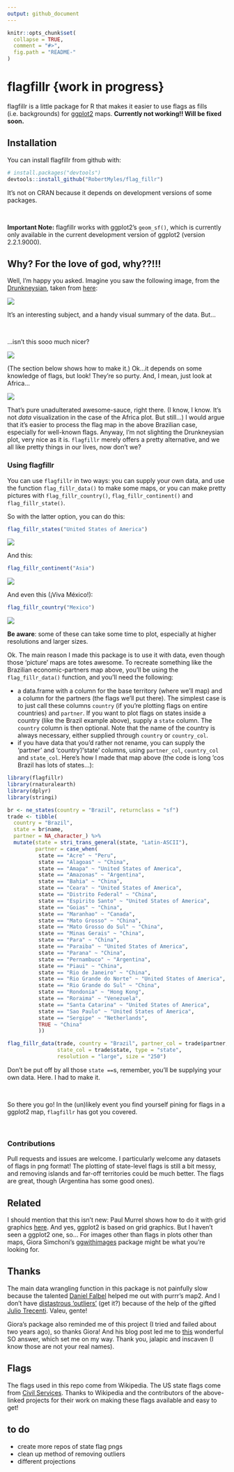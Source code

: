 ```yaml
---
output: github_document
---
```


<!-- README.md is generated from README.Rmd. Please edit that file -->

```r
knitr::opts_chunk$set(
  collapse = TRUE,
  comment = "#>",
  fig.path = "README-"
)
```

# flagfillr {work in progress}

flagfillr is a little package for R that makes it easier to use flags as fills (i.e. backgrounds) for [ggplot2](https://github.com/tidyverse/ggplot2) maps. **Currently not working!! Will be fixed soon.** 

## Installation

You can install flagfillr from github with:

```r
# install.packages("devtools")
devtools::install_github("RobertMyles/flag_fillr")
```

It's not on CRAN because it depends on development versions of some packages. 

<br>

**Important Note:** flagfillr works with ggplot2's `geom_sf()`, which is currently only available in the current development version of ggplot2 (version 2.2.1.9000).  

## Why? For the love of god, why??!!!

Well, I'm happy you asked. Imagine you saw the following image, from the [Drunkneysian](http://drunkeynesian.blogspot.com.br/), taken from [here](https://brazilian.report/2017/11/27/brazil-important-trading-partners/):

![](brazil-trade-partners.jpg)

It's an interesting subject, and a handy visual summary of the data. But...

<br>

...isn't this sooo much nicer?

![](brazil.png)

(The section below shows how to make it.) Ok...it depends on some knowledge of flags, but look! They're so purty. And, I mean, just look at Africa...

![](africa.png)

That's pure unadulterated awesome-sauce, right there. (I know, I know. It's not *data* visualization in the case of the Africa plot. But still...) I would argue that it's easier to process the flag map in the above Brazilian case, especially for well-known flags. Anyway, I'm not slighting the Drunkneysian plot, very nice as it is. `flagfillr` merely offers a pretty alternative, and we all like pretty things in our lives, now don't we?  

### Using flagfillr 

You can use `flagfillr` in two ways: you can supply your own data, and use the function `flag_fillr_data()` to make some maps, or you can make pretty pictures with `flag_fillr_country()`, `flag_fillr_continent()` and `flag_fillr_state()`.  

So with the latter option, you can do this:  
```r
flag_fillr_states("United States of America")
```
![](us_states.png)

And this: 
```r
flag_fillr_continent("Asia")
```

![](Asia.png)

And even this (¡Viva México!): 

```r
flag_fillr_country("Mexico")
```

![](Mexico.png) 



**Be aware**: some of these can take some time to plot, especially at higher resolutions and larger sizes.

Ok. The main reason I made this package is to use it with data, even though those 'picture' maps are totes awesome. To recreate something like the Brazilian economic-partners map above, you'll be using the `flag_fillr_data()` function, and you'll need the following: 

- a data.frame with a column for the base territory (where we'll map) and a column for the partners (the flags we'll put there). The simplest case is to just call these columns `country` (if you're plotting flags on entire countries) and `partner`. If you want to plot flags on states inside a country (like the Brazil example above), supply a `state` column. The `country` column is then optional. Note that the name of the country is always necessary, either supplied through `country` or `country_col`. 
- if you have data that you'd rather not rename, you can supply the 'partner' and 'country'/'state' columns, using `partner_col`, `country_col` and `state_col`.  Here's how I made that map above (the code is long 'cos Brazil has lots of states...): 

```r
library(flagfillr)
library(rnaturalearth)
library(dplyr)
library(stringi)

br <- ne_states(country = "Brazil", returnclass = "sf")
trade <- tibble(
  country = "Brazil",
  state = br$name,
  partner = NA_character_) %>% 
  mutate(state = stri_trans_general(state, "Latin-ASCII"),
         partner = case_when(
          state == "Acre" ~ "Peru",
          state == "Alagoas" ~ "China",
          state == "Amapa" ~ "United States of America",
          state == "Amazonas" ~ "Argentina",
          state == "Bahia" ~ "China",
          state == "Ceara" ~ "United States of America",
          state == "Distrito Federal" ~ "China",
          state == "Espirito Santo" ~ "United States of America",
          state == "Goias" ~ "China",
          state == "Maranhao" ~ "Canada",
          state == "Mato Grosso" ~ "China",
          state == "Mato Grosso do Sul" ~ "China",
          state == "Minas Gerais" ~ "China",
          state == "Para" ~ "China",
          state == "Paraiba" ~ "United States of America",
          state == "Parana" ~ "China",
          state == "Pernambuco" ~ "Argentina",
          state == "Piaui" ~ "China",
          state == "Rio de Janeiro" ~ "China",
          state == "Rio Grande do Norte" ~ "United States of America",
          state == "Rio Grande do Sul" ~ "China",
          state == "Rondonia" ~ "Hong Kong",
          state == "Roraima" ~ "Venezuela",
          state == "Santa Catarina" ~ "United States of America",
          state == "Sao Paulo" ~ "United States of America",
          state == "Sergipe" ~ "Netherlands",
          TRUE ~ "China"
          ))

flag_fillr_data(trade, country = "Brazil", partner_col = trade$partner, 
                state_col = trade$state, type = "state", 
                resolution = "large", size = "250")
```


Don't be put off by all those `state ==`s, remember, you'll be supplying your own data. Here. I had to make it. 

<br>

So there you go! In the (un)likely event you find yourself pining for flags in a ggplot2 map, `flagfillr` has got you covered.

<br>
 

### Contributions 

Pull requests and issues are welcome. I particularly welcome any datasets of flags in png format! 
The plotting of state-level flags is still a bit messy, and removing islands and far-off territories could be much better. The flags are great, though (Argentina has some good ones). 

## Related 

I should mention that this isn't new: Paul Murrel shows how to do it with grid graphics [here](https://journal.r-project.org/archive/2011-1/RJournal_2011-1_Murrell.pdf). And yes, ggplot2 is based on grid graphics. But I haven't seen a ggplot2 one, so... 
For images other than flags in plots other than maps, Giora Simchoni's [ggwithimages](http://giorasimchoni.com/2018/01/03/2018-01-03-congratulations-it-s-a-geom/) package might be what you're looking for.

## Thanks

The main data wrangling function in this package is not painfully slow because the talented [Daniel Falbel](https://github.com/dfalbel) helped me out with purrr's map2. And I don't have [distastrous 'outliers'](https://stackoverflow.com/questions/48366952/check-if-sf-geometry-is-contiguous-in-r) (get it?) because of the help of the gifted [Julio Trecenti](https://github.com/jtrecenti). Valeu, gente!

Giora's package also reminded me of this project (I tried and failed about two years ago), so thanks Giora! And his blog post led me to [this](https://stackoverflow.com/questions/28206611/adding-custom-image-to-geom-polygon-fill-in-ggplot) wonderful SO answer, which set me on my way. Thank you, jalapic and inscaven (I know those are not your real names).  


## Flags
The flags used in this repo come from Wikipedia. The US state flags come from [Civil Services](https://github.com/CivilServiceUSA/us-states). Thanks to Wikipedia and the contributors of the above-linked projects for their work on making these flags available and easy to get!

## to do

- create more repos of state flag pngs   
- clean up method of removing outliers  
- different projections  
